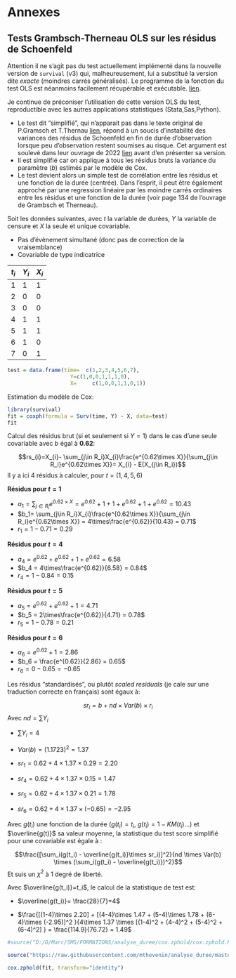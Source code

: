 

# **Annexes**


## Tests Grambsch-Therneau OLS sur les résidus de Schoenfeld


::: callout-important
Attention il ne s'agit pas du test actuellement implémenté dans la nouvelle version de `survival` (v3) qui, malheureusement, lui a substitué la version dite *exacte* (moindres carrés généralisés). Le programme de la fonction  du test OLS est néanmoins facilement récupérable et exécutable. [lien](https://github.com/mthevenin/analyse_duree/blob/main/cox.zphold/cox.zphold.R).  

Je continue de préconiser l'utilisation de cette version OLS du test, reproductible avec les autres applications statistiques (Stata,Sas,Python).
:::

* Le test dit "simplifié", qui n'apparait pas dans le texte original de P.Gramsch et T.Thernau [lien](https://www.jstor.org/stable/2337123#metadata_info_tab_contents), répond à un soucis d'instabilité des variances des résidus de Schoenfeld en fin de durée d'observation lorsque peu d'observation restent soumises au risque. Cet argument est soulevé dans leur ouvrage de 2022  [lien](https://link.springer.com/book/10.1007/978-1-4757-3294-8) avant d'en présenter sa version.
* Il est simplifié car on applique à tous les résidus bruts la variance du paramètre ($b$) estimés par le modèle de Cox. 
* Le test devient alors un simple test de corrélation entre les résidus et une fonction de la durée (centrée). Dans l'esprit, il peut être également approché par une regression linéaire par les moindre carrés ordinaires entre les résidus et une fonction de la durée (voir page 134 de l'ouvrage de Grambsch et Therneau).


Soit les données suivantes, avec *t* la variable de durées, *Y* la variable de censure et *X* la seule et unique covariable.

* Pas d'évènement simultané (donc pas de correction de la vraisemblance)
* Covariable de type indicatrice

| $t_i$ | $Y_i$ | $X_i$ |
|-----|-----|-----|
| 1   | 1   | 1   |
| 2   | 0   | 0   |
| 3   | 0   | 0   |
| 4   | 1   | 1   |
| 5   | 1   | 1   |
| 6   | 1   | 0   |
| 7   | 0   | 1   |

```r
test = data.frame(time=  c(1,2,3,4,5,6,7),
                    Y=c(1,0,0,1,1,1,0),
                    X=     c(1,0,0,1,1,0,1))
```

Estimation du modèle de Cox:

```r
library(survival)
fit = coxph(formula = Surv(time, Y) ~ X, data=test)
fit
```

Calcul des résidus brut (si et seulement si $Y=1$) dans le cas d'une seule covariable avec $b$ égal à **0.62**:  

$$rs_{i}=X_{i}- \sum_{j\in R_i}X_{i}\frac{e^{0.62\times X}}{\sum_{j\in R_i}e^{0.62\times X}}= X_{i} - E(X_{j\in R_i})$$
Il y a ici 4 résidus à calculer, pour $t=(1,4,5,6)$   

**Résidus pour $t=1$**    

* $a_1= \sum_{j\in R_i}e^{0.62\times X} = e^{0.62} + 1 + 1 + e^{0.62} + 1 + e^{0.62}= 10.43$
* $b_1= \sum_{j\in R_i}X_{i}\frac{e^{0.62\times X}}{\sum_{j\in R_i}e^{0.62\times X}} = 4\times\frac{e^{0.62}}{10.43} = 0.71$ 
* $r_1 = 1 - 0.71 = 0.29$

**Résidus pour $t=4$**  

* $a_4 = e^{0.62} + e^{0.62} + 1 + e^{0.62} = 6.58$
* $b_4 =  4\times\frac{e^{0.62}}{6.58} = 0.84$ 
* $r_4 = 1 - 0.84 = 0.15$

**Résidus pour $t=5$**  

* $a_5 = e^{0.62} + e^{0.62} + 1 = 4.71$
* $b_5 = 2\times\frac{e^{0.62}}{4.71} = 0.78$
* $r_5 = 1 - 0.78 = 0.21$

**Résidus pour $t=6$**  

* $a_6 = e^{0.62} + 1 = 2.86$
* $b_6 = \frac{e^{0.62}}{2.86} = 0.65$
* $r_6 = 0 - 0.65 = -0.65$

Les résidus "standardisés", ou plutôt *scaled residuals* (je cale sur une traduction correcte en français) sont égaux à: 

$$sr_i = b + nd \times Var(b) \times r_i$$
 Avec $nd= \sum Y_i$
 
  
* $\sum Y_i = 4$
* $Var(b) = (1.1723)^2=1.37$

* $sr_1 = 0.62 + 4\times 1.37 \times 0.29 = 2.20$
* $sr_4 = 0.62 + 4\times 1.37 \times 0.15 = 1.47$
* $sr_5 = 0.62 + 4\times 1.37 \times 0.21 = 1.78$
* $sr_6 = 0.62 + 4\times 1.37 \times (-0.65) = -2.95$


Avec $g(t_i)$ une fonction de la durée ($g(t_i)=t_i$, $g(t_i)=1-KM(t_i)$...) et $\overline{g(t)}$ sa valeur moyenne, la statistique  du test score simplifié pour une covariable est égale à :   

$$\frac{[\sum_i(g(t_i) - \overline{g(t_i)}\times sr_i)]^2}{nd \times Var(b) \times (\sum_i(g(t_i) - \overline{g(t_i)})^2}$$
Et suis un $\chi^2$ à 1 degré de liberté.  

Avec $\overline{g(t_i)}=t_i$, le calcul de la statistique de test est:  

*  $\overline{g(t_i)}= \frac{28}{7}=4$

* $\frac{[(1-4)\times 2.20] + [(4-4)\times 1.47 + (5-4)\times 1.78 + (6-4)\times (-2.95)]^2 }{4\times 1.37 \times [(1-4)^2 + (4-4)^2 + (5-4)^2 + (6-4)^2] } = \frac{114.9}{76.72} = 1.49$


```r
#source("D:/D/Marc/SMS/FORMATIONS/analyse_duree/cox.zphold/cox.zphold.R")

source("https://raw.githubusercontent.com/mthevenin/analyse_duree/master/cox.zphold/cox.zphold.R")

```

```r
cox.zphold(fit, transform="identity")
```


